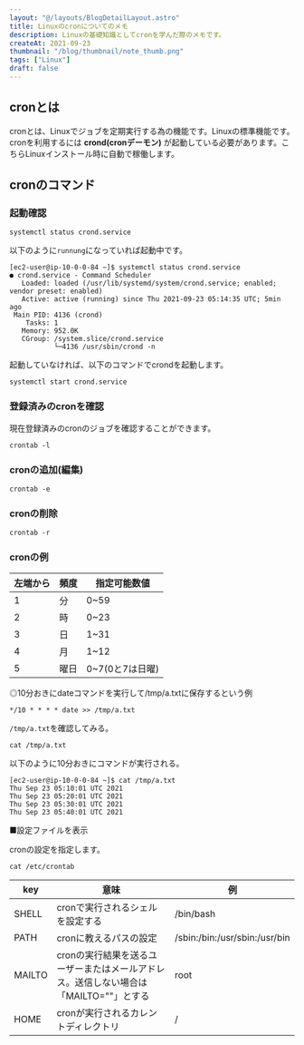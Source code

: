 ```yaml
---
layout: "@/layouts/BlogDetailLayout.astro"
title: Linuxのcronについてのメモ
description: Linuxの基礎知識としてcronを学んだ際のメモです。
createAt: 2021-09-23
thumbnail: "/blog/thumbnail/note_thumb.png"
tags: ["Linux"]
draft: false
---
```



## cronとは

cronとは、Linuxでジョブを定期実行する為の機能です。Linuxの標準機能です。  
cronを利用するには **crond(cronデーモン)** が起動している必要があります。こちらLinuxインストール時に自動で稼働します。

## cronのコマンド

### 起動確認

```shell script
systemctl status crond.service
```

以下のように`runnung`になっていれば起動中です。

```shell script
[ec2-user@ip-10-0-0-84 ~]$ systemctl status crond.service
● crond.service - Command Scheduler
   Loaded: loaded (/usr/lib/systemd/system/crond.service; enabled; vendor preset: enabled)
   Active: active (running) since Thu 2021-09-23 05:14:35 UTC; 5min ago
 Main PID: 4136 (crond)
    Tasks: 1
   Memory: 952.0K
   CGroup: /system.slice/crond.service
           └─4136 /usr/sbin/crond -n
```

起動していなければ、以下のコマンドでcrondを起動します。

```shell script
systemctl start crond.service
```

### 登録済みのcronを確認

現在登録済みのcronのジョブを確認することができます。

```shell script
crontab -l
```

### cronの追加(編集)

```shell script
crontab -e
```

### cronの削除

```shell script
crontab -r
```

### cronの例

<CommonImg
  src="blog/images/20210923/01.png"
  alt="cronの例"
  client:only="react"
/>

| 左端から | 頻度 | 指定可能数値    |
| -------- | ---- | --------------- |
| 1        | 分   | 0~59            |
| 2        | 時   | 0~23            |
| 3        | 日   | 1~31            |
| 4        | 月   | 1~12            |
| 5        | 曜日 | 0~7(0と7は日曜) |

◎10分おきにdateコマンドを実行して/tmp/a.txtに保存するという例

```shell script
*/10 * * * * date >> /tmp/a.txt
```

`/tmp/a.txt`を確認してみる。

```shell script
cat /tmp/a.txt
```

以下のように10分おきにコマンドが実行される。

```shell script
[ec2-user@ip-10-0-0-84 ~]$ cat /tmp/a.txt
Thu Sep 23 05:10:01 UTC 2021
Thu Sep 23 05:20:01 UTC 2021
Thu Sep 23 05:30:01 UTC 2021
Thu Sep 23 05:40:01 UTC 2021
```

■設定ファイルを表示

cronの設定を指定します。

```shell script
cat /etc/crontab
```

| key    | 意味                                                                                  | 例                            |
| ------ | ------------------------------------------------------------------------------------- | ----------------------------- |
| SHELL  | cronで実行されるシェルを設定する                                                      | /bin/bash                     |
| PATH   | cronに教えるパスの設定                                                                | /sbin:/bin:/usr/sbin:/usr/bin |
| MAILTO | cronの実行結果を送るユーザーまたはメールアドレス。送信しない場合は「MAILTO=""」とする | root                          |
| HOME   | cronが実行されるカレントディレクトリ                                                  | /                             |
